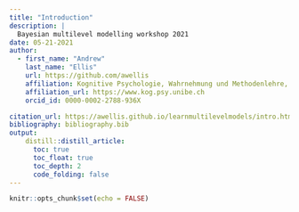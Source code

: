 ```yaml
---
title: "Introduction"
description: | 
  Bayesian multilevel modelling workshop 2021
date: 05-21-2021
author:
  - first_name: "Andrew"
    last_name: "Ellis"
    url: https://github.com/awellis
    affiliation: Kognitive Psychologie, Wahrnehmung und Methodenlehre, Universität Bern 
    affiliation_url: https://www.kog.psy.unibe.ch
    orcid_id: 0000-0002-2788-936X

citation_url: https://awellis.github.io/learnmultilevelmodels/intro.html
bibliography: bibliography.bib
output: 
    distill::distill_article:
      toc: true
      toc_float: true
      toc_depth: 2
      code_folding: false
---
```



```r
knitr::opts_chunk$set(echo = FALSE)
```





